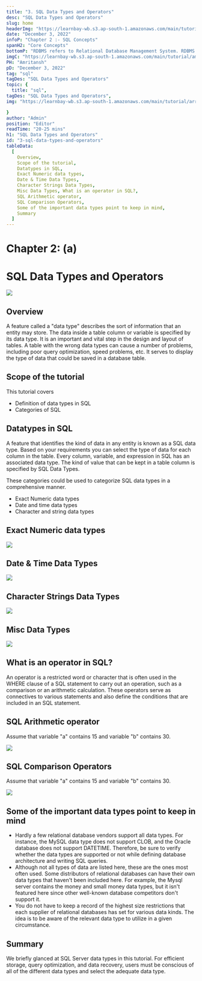 ```yaml
---
title: "3. SQL Data Types and Operators"
desc: "SQL Data Types and Operators"
slug: home
headerImg: "https://learnbay-wb.s3.ap-south-1.amazonaws.com/main/tutorial/SQL+Header.png"
date: "December 3, 2022"
infoP: "Chapter 2 :- SQL Concepts"
spanH2: "Core Concepts"
bottomP: "RDBMS refers to Relational Database Management System. RDBMS serves as the foundation for all contemporary database systems, including MySQL."
imgC: "https://learnbay-wb.s3.ap-south-1.amazonaws.com/main/tutorial/amritansh.png"
PH: "Amritansh"
pD: "December 3, 2022"
tag: "sql"
tagDes: "SQL Data Types and Operators"
topic: {
  title: "sql",
tagDes: "SQL Data Types and Operators",
img: "https://learnbay-wb.s3.ap-south-1.amazonaws.com/main/tutorial/arrow.png"

}
author: "Admin"
position: "Editor"
readTime: "20-25 mins"
h1: "SQL Data Types and Operators"
id: "3-sql-data-types-and-operators"
tableData:
  [
    Overview, 
    Scope of the tutorial, 
    Datatypes in SQL,
    Exact Numeric data types, 
    Date & Time Data Types,
    Character Strings Data Types,
    Misc Data Types, What is an operator in SQL?, 
    SQL Arithmetic operator,
    SQL Comparison Operators, 
    Some of the important data types point to keep in mind, 
    Summary
  ]
---
```


# **Chapter 2: (a)**

# **SQL Data Types and Operators**

<img src="https://learnbay-wb.s3.ap-south-1.amazonaws.com/main/tutorial/sql/sql-dat-1.jpeg"></img>

## **Overview**

A feature called a "data type" describes the sort of information that an entity may store. The data inside a table column or variable is specified by its data type. It is an important and vital step in the design and layout of tables. A table with the wrong data types can cause a number of problems, including poor query optimization, speed problems, etc. It serves to display the type of data that could be saved in a database table.

## **Scope of the tutorial**     
This tutorial covers

- Definition of data types in SQL
- Categories of SQL

## **Datatypes in SQL**

A feature that identifies the kind of data in any entity is known as a SQL data type. Based on your requirements you can select the type of data for each column in the table. Every column, variable, and expression in SQL has an associated data type. The kind of value that can be kept in a table column is specified by SQL Data Types.

These categories could be used to categorize SQL data types in a comprehensive manner.

- Exact Numeric data types
- Date and time data types
- Character and string data types

## **Exact Numeric data types**     

<img src="https://learnbay-wb.s3.ap-south-1.amazonaws.com/main/tutorial/sql/sql-dat-2.png"></img>

## **Date & Time Data Types**  


<img src="https://learnbay-wb.s3.ap-south-1.amazonaws.com/main/tutorial/sql/sql-dat-3.png"></img>

## **Character Strings Data Types**   

<img src="https://learnbay-wb.s3.ap-south-1.amazonaws.com/main/tutorial/sql/sql-dat-4.png"></img>

## **Misc Data Types**

<img src="https://learnbay-wb.s3.ap-south-1.amazonaws.com/main/tutorial/sql/sql-dat-5.png"></img>

## **What is an operator in SQL?**


An operator is a restricted word or character that is often used in the WHERE clause of a SQL statement to carry out an operation, such as a comparison or an arithmetic calculation. These operators serve as connectives to various statements and also define the conditions that are included in an SQL statement.

## **SQL Arithmetic operator**

Assume that variable "a" contains 15 and variable "b" contains 30.

<img src="https://learnbay-wb.s3.ap-south-1.amazonaws.com/main/tutorial/sql/sql-dat-6.png"></img>

## **SQL Comparison Operators**


Assume that variable "a" contains 15 and variable "b" contains 30.

<img src="https://learnbay-wb.s3.ap-south-1.amazonaws.com/main/tutorial/sql/sql-dat-7.png"></img>

## **Some of the important data types point to keep in mind**

- Hardly a few relational database vendors support all data types. For instance, the MySQL data type does not support CLOB, and the Oracle database does not support DATETIME. Therefore, be sure to verify whether the data types are supported or not while defining database architecture and writing SQL queries.
- Although not all types of data are listed here, these are the ones most often used. Some distributors of relational databases can have their own data types that haven't been included here. For example, the Mysql server contains the money and small money data types, but it isn't featured here since other well-known database competitors don't support it.
- You do not have to keep a record of the highest size restrictions that each supplier of relational databases has set for various data kinds. The idea is to be aware of the relevant data type to utilize in a given circumstance.

## **Summary**

We briefly glanced at SQL Server data types in this tutorial. For efficient storage, query optimization, and data recovery, users must be conscious of all of the different data types and select the adequate data type.